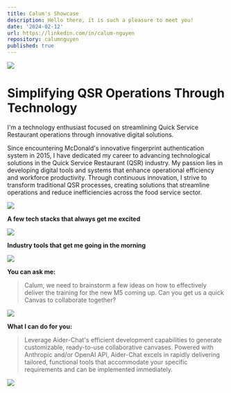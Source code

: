 ```yaml
---
title: Calum's Showcase
description: Hello there, it is such a pleasure to meet you!
date: '2024-02-12'
url: https://linkedin.com/in/calum-nguyen
repository: calumnguyen
published: true
---
```


[![](https://i.ibb.co/qrx5Yyk/Website-1.gif)](https://calumnguyen.vercel.app)

# Simplifying QSR Operations Through Technology

I'm a technology enthusiast focused on streamlining Quick Service Restaurant operations through innovative digital solutions.

Since encountering McDonald's innovative fingerprint authentication system in 2015, I have dedicated my career to advancing technological solutions in the Quick Service Restaurant (QSR) industry. My passion lies in developing digital tools and systems that enhance operational efficiency and workforce productivity. Through continuous innovation, I strive to transform traditional QSR processes, creating solutions that streamline operations and reduce inefficiencies across the food service sector.

[![](https://i.ibb.co/QnMK58X/Website.gif)](https://calumnguyen.vercel.app)

**A few tech stacks that always get me excited**

[![](https://i.ibb.co/z4KzN3Q/Website-1.gif)](https://calumnguyen.vercel.app)

**Industry tools that get me going in the morning**

[![](https://i.ibb.co/TLd1SpR/Website.gif)](https://calumnguyen.vercel.app)

**You can ask me:**

> Calum, we need to brainstorm a few ideas on how to effectively deliver the training for the new M5 coming up. Can you get us a quick Canvas to collaborate together?

[![](https://i.ibb.co/f8Y6Rr3/Website-1.gif)](https://calumnguyen.vercel.app)

**What I can do for you:**

> Leverage Aider-Chat's efficient development capabilities to generate customizable, ready-to-use collaborative canvases. Powered with Anthropic and/or OpenAI API, Aider-Chat excels in rapidly delivering tailored, functional tools that accommodate your specific requirements and can be implemented immediately.

[![](https://i.ibb.co/25kB3vG/ezgif-1-dcf9943eb0.gif)](https://calumnguyen.vercel.app)
